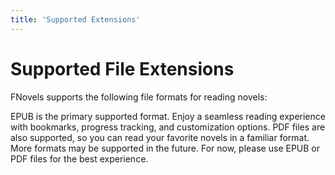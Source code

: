 ```yaml
---
title: 'Supported Extensions'
---
```


# Supported File Extensions

FNovels supports the following file formats for reading novels:

<Frame>
  <CardGrid>
    <Card icon="mdi:file-epub-box" title="EPUB">
      EPUB is the primary supported format. Enjoy a seamless reading experience with bookmarks, progress tracking, and customization options.
    </Card>
    <Card icon="mdi:file-pdf-box" title="PDF">
      PDF files are also supported, so you can read your favorite novels in a familiar format.
    </Card>
  </CardGrid>
</Frame>

<Note>
  More formats may be supported in the future. For now, please use EPUB or PDF files for the best experience.
</Note>
